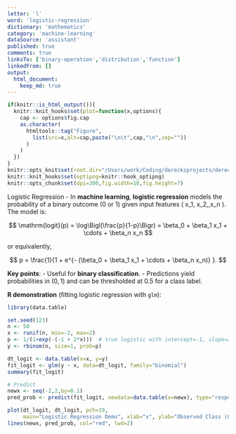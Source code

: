 ```yaml
---
letter: 'l'
word: 'logistic-regression'
dictionary: 'mathematics'
category: 'machine-learning'
dataSource: 'assistant'
published: true
comments: true
linksTo: ['binary-operation','distribution','function']
linkedFrom: []
output:
  html_document:
    keep_md: true
---
```


```r
if(knitr::is_html_output()){
  knitr::knit_hooks$set(plot=function(x,options){
    cap <- options$fig.cap
    as.character(
      htmltools::tag("Figure", 
        list(src=x,alt=cap,paste("\n\t",cap,"\n",sep=""))
      )
    )
  })
}
knitr::opts_knit$set(root.dir="/Users/work/Coding/derecksprojects/derecksnotes.com-playground/derecksnotes.com/client/src/app/dictionaries/mathematics/definitions")
knitr::knit_hooks$set(optipng=knitr::hook_optipng)
knitr::opts_chunk$set(dpi=300,fig.width=10,fig.height=7)
```

<a id="logistic-regression">Logistic Regression</a> - In **machine learning**, **logistic regression** models the probability of a binary outcome (0 or 1) given input features \( x_1, x_2,\dots,x_n \). The model is:

$$
\mathrm{logit}(p) = \log\Bigl(\frac{p}{1-p}\Bigr) = \beta_0 + \beta_1 x_1 + \cdots + \beta_n x_n
$$

or equivalently,

$$
p = \frac{1}{1 + e^{- (\beta_0 + \beta_1 x_1 + \cdots + \beta_n x_n)} }.
$$

**Key points**:
- Useful for **binary classification**.
- Predictions yield probabilities in $(0,1)$ and can be thresholded at 0.5 for a class label.

**R demonstration** (fitting logistic regression with `glm`):

```r
library(data.table)

set.seed(123)
n <- 50
x <- runif(n, min=-2, max=2)
p <- 1/(1+exp(-(-1 + 2*x)))  # true logistic with intercept=-1, slope=2
y <- rbinom(n, size=1, prob=p)

dt_logit <- data.table(x=x, y=y)
fit_logit <- glm(y ~ x, data=dt_logit, family="binomial")
summary(fit_logit)

# Predict
newx <- seq(-2,2,by=0.1)
pred_prob <- predict(fit_logit, newdata=data.table(x=newx), type="response")

plot(dt_logit, dt_logit, pch=19, 
     main="Logistic Regression Demo", xlab="x", ylab="Observed Class (0/1)")
lines(newx, pred_prob, col="red", lwd=2)
```
